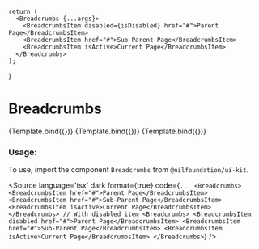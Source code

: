 
<Meta
    title="Navigation/Breadcrumbs"
    component={Breadcrumbs}
/>

    return (
      <Breadcrumbs {...args}>
        <BreadcrumbsItem disabled={isDisabled} href="#">Parent Page</BreadcrumbsItem>
        <BreadcrumbsItem href="#">Sub-Parent Page</BreadcrumbsItem>
        <BreadcrumbsItem isActive>Current Page</BreadcrumbsItem>
      </Breadcrumbs>
    );
}

# Breadcrumbs


<Canvas isColumn>
  <Story name="Base" args={{}}>
      {Template.bind({})}
  </Story>
  <Story name="With Disabled Item" args={{isDisabled: true}}>
      {Template.bind({})}
  </Story>
  <Story name="With Trailing Separator" args={{showTrailingSeparator: true}}>
      {Template.bind({})}
  </Story>
</Canvas>

<ArgsTable of={Breadcrumbs} />

### Usage:

To use, import the component `Breadcrumbs` from `@nilfoundation/ui-kit`.

<Source
  language='tsx'
  dark
  format={true}
  code={`
        ...
        <Breadcrumbs>
          <BreadcrumbsItem href="#">Parent Page</BreadcrumbsItem>
          <BreadcrumbsItem href="#">Sub-Parent Page</BreadcrumbsItem>
          <BreadcrumbsItem isActive>Current Page</BreadcrumbsItem>
        </Breadcrumbs>
        // With disabled item
        <Breadcrumbs>
          <BreadcrumbsItem disabled href="#">Parent Page</BreadcrumbsItem>
          <BreadcrumbsItem href="#">Sub-Parent Page</BreadcrumbsItem>
          <BreadcrumbsItem isActive>Current Page</BreadcrumbsItem>
        </Breadcrumbs>
  `}
/>


